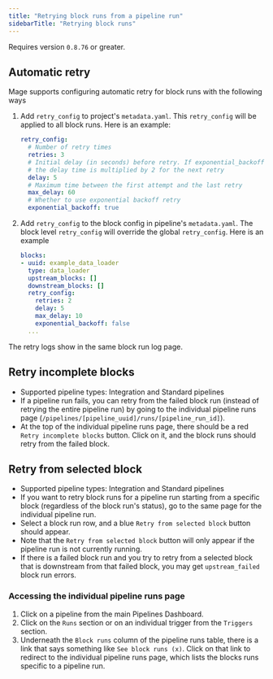 ```yaml
---
title: "Retrying block runs from a pipeline run"
sidebarTitle: "Retrying block runs"
---
```


<Note>Requires version `0.8.76` or greater.</Note>

## Automatic retry

Mage supports configuring automatic retry for block runs with the following ways

1. Add `retry_config` to project's `metadata.yaml`. This `retry_config` will be applied to all block runs.
   Here is an example:

    ```yaml
    retry_config:
      # Number of retry times
      retries: 3
      # Initial delay (in seconds) before retry. If exponential_backoff is true,
      # the delay time is multiplied by 2 for the next retry
      delay: 5
      # Maximum time between the first attempt and the last retry
      max_delay: 60
      # Whether to use exponential backoff retry
      exponential_backoff: true
    ```

2. Add `retry_config` to the block config in pipeline's `metadata.yaml`. The block level `retry_config` will
   override the global `retry_config`. Here is an example

    ```yaml
    blocks:
    - uuid: example_data_loader
      type: data_loader
      upstream_blocks: []
      downstream_blocks: []
      retry_config:
        retries: 2
        delay: 5
        max_delay: 10
        exponential_backoff: false
      ...
    ```

The retry logs show in the same block run log page.

## Retry incomplete blocks

- Supported pipeline types: Integration and Standard pipelines
- If a pipeline run fails, you can retry from the failed block
run (instead of retrying the entire pipeline run) by going to the individual
pipeline runs page (`/pipelines/[pipeline_uuid]/runs/[pipeline_run_id]`).
- At the top of the individual pipeline runs page, there should be a red
`Retry incomplete blocks` button. Click on it, and the block runs should
retry from the failed block.

## Retry from selected block

- Supported pipeline types: Integration and Standard pipelines
- If you want to retry block runs for a pipeline run starting from a specific
block (regardless of the block run's status), go to the same page for the individual
pipeline run.
- Select a block run row, and a blue `Retry from selected block` button should appear.
- Note that the `Retry from selected block` button will only appear if the pipeline
run is not currently running.
- If there is a failed block run and you try to retry from a selected block that is
downstream from that failed block, you may get `upstream_failed` block run errors.

### Accessing the individual pipeline runs page

1. Click on a pipeline from the main Pipelines Dashboard.
2. Click on the `Runs` section or on an individual trigger from the `Triggers` section.
3. Underneath the `Block runs` column of the pipeline runs table, there is a link that
says something like `See block runs (x)`. Click on that link to redirect to the
individual pipeline runs page, which lists the blocks runs specific to a pipeline run.
